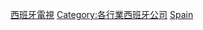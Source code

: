 {{Commonscat|Television channels from Spain}}

[[Category:西班牙電視|]]
[[Category:各行業西班牙公司|Category:各行業西班牙公司]]
[[Category:各國電視台|Spain]]